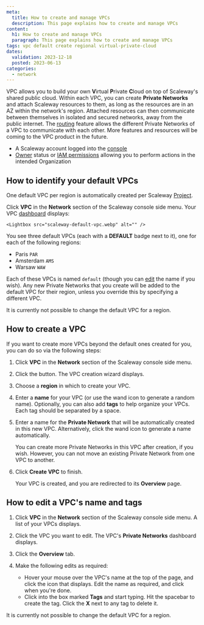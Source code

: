 ```yaml
---
meta:
  title: How to create and manage VPCs
  description: This page explains how to create and manage VPCs
content:
  h1: How to create and manage VPCs
  paragraph: This page explains how to create and manage VPCs
tags: vpc default create regional virtual-private-cloud
dates:
  validation: 2023-12-18
  posted: 2023-06-13
categories:
  - network
---
```


VPC allows you to build your own **V**irtual **P**rivate **C**loud on top of Scaleway's shared public cloud. Within each VPC, you can create **Private Networks** and attach Scaleway resources to them, as long as the resources are in an AZ within the network's region. Attached resources can then communicate between themselves in isolated and secured networks, away from the public internet. The [routing](/network/vpc/concepts/#routing) feature allows the different Private Networks of a VPC to communicate with each other. More features and resources will be coming to the VPC product in the future.

<Macro id="requirements" />

- A Scaleway account logged into the [console](https://console.scaleway.com)
- [Owner](/identity-and-access-management/iam/concepts/#owner) status or [IAM permissions](/identity-and-access-management/iam/concepts/#permission) allowing you to perform actions in the intended Organization

## How to identify your default VPCs

One default VPC per region is automatically created per Scaleway [Project](/identity-and-access-management/organizations-and-projects/concepts/#project).

Click **VPC** in the **Network** section of the Scaleway console side menu. Your VPC [dashboard](https://console.scaleway.com/vpc/vpc) displays:

    <Lightbox src="scaleway-default-vpc.webp" alt="" />

You see three default VPCs (each with a **DEFAULT** badge next to it), one for each of the following regions:

- Paris `PAR`
- Amsterdam `AMS`
- Warsaw `WAW`

Each of these VPCs is named `default` (though you can [edit](#how-to-edit-a-vpc's-name-and-tags) the name if you wish). Any new Private Networks that you create will be added to the default VPC for their region, unless you override this by specifying a different VPC.

It is currently not possible to change the default VPC for a region.

## How to create a VPC

If you want to create more VPCs beyond the default ones created for you, you can do so via the following steps:

1. Click **VPC** in the **Network** section of the Scaleway console side menu.

2. Click the <Icon name="plus" /> button. The VPC creation wizard displays.

    <Lightbox src="scaleway-create-vpc.webp" alt="" />

3. Choose a **region** in which to create your VPC.

4. Enter a **name** for your VPC (or use the wand icon to generate a random name). Optionally, you can also add **tags** to help organize your VPCs. Each tag should be separated by a space.

5. Enter a name for the **Private Network** that will be automatically created in this new VPC. Alternatively, click the wand icon to generate a name automatically.

    <Message type="note">
    You can create more Private Networks in this VPC after creation, if you wish. However, you can not move an existing Private Network from one VPC to another.
    </Message>

6. Click **Create VPC** to finish.

    Your VPC is created, and you are redirected to its **Overview** page.

## How to edit a VPC's name and tags

1. Click **VPC** in the **Network** section of the Scaleway console side menu. A list of your VPCs displays.

2. Click the VPC you want to edit. The VPC's **Private Networks** dashboard displays.

3. Click the **Overview** tab.

4. Make the following edits as required:

    <Lightbox src="scaleway-vpc-overview.webp" alt="" />

    - Hover your mouse over the VPC's name at the top of the page, and click the <Icon name="edit" /> icon that displays. Edit the name as required, and click <Icon name="validate" /> when you're done.
    - Click into the box marked **Tags** and start typing. Hit the spacebar to create the tag. Click the **X** next to any tag to delete it.

It is currently not possible to change the default VPC for a region.



